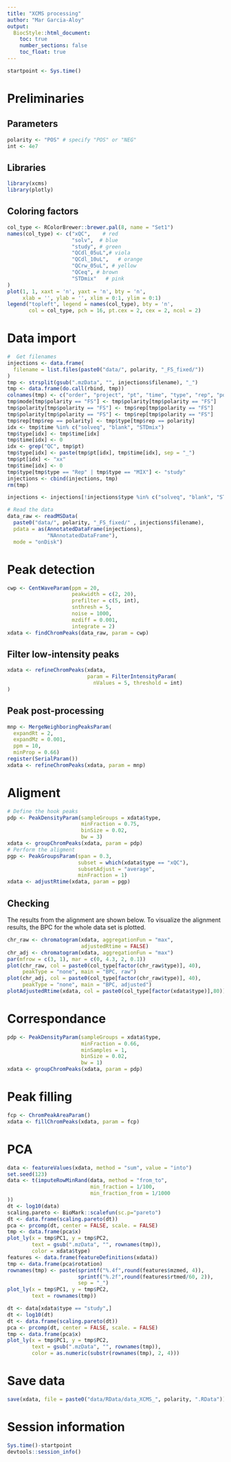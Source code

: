 ```yaml
---
title: "XCMS processing"
author: "Mar Garcia-Aloy"
output: 
  BiocStyle::html_document:
    toc: true
    number_sections: false
    toc_float: true
---
```


```r
startpoint <- Sys.time()
```


# Preliminaries

## Parameters

```r
polarity <- "POS" # specify "POS" or "NEG"
int <- 4e7
```


## Libraries

```r
library(xcms)
library(plotly)
```

## Coloring factors

```r
col_type <- RColorBrewer::brewer.pal(8, name = "Set1")
names(col_type) <- c("xQC",    # red
                     "solv",  # blue
                     "study", # green
                     "QCdl_05uL",# viola
                     "QCdl_10uL",   # orange
                     "QCrw_05uL", # yellow
                     "QCeq", # brown
                     "STDmix"   # pink
)  
plot(1, 1, xaxt = 'n', yaxt = 'n', bty = 'n', 
     xlab = '', ylab = '', xlim = 0:1, ylim = 0:1)
legend("topleft", legend = names(col_type), bty = 'n', 
       col = col_type, pch = 16, pt.cex = 2, cex = 2, ncol = 2)
```


# Data import

```r
#  Get filenames
injections <- data.frame(
  filename = list.files(paste0("data/", polarity, "_FS_fixed/"))
)
tmp <- strsplit(gsub(".mzData", "", injections$filename), "_")
tmp <- data.frame(do.call(rbind, tmp))
colnames(tmp) <- c("order", "project", "pt", "time", "type", "rep", "polarity", "mode")
tmp$mode[tmp$polarity == "FS"] <- tmp$polarity[tmp$polarity == "FS"] 
tmp$polarity[tmp$polarity == "FS"] <- tmp$rep[tmp$polarity == "FS"] 
tmp$polarity[tmp$polarity == "FS"] <- tmp$rep[tmp$polarity == "FS"] 
tmp$rep[tmp$rep == polarity] <- tmp$type[tmp$rep == polarity] 
idx <- tmp$time %in% c("solveq", "blank", "STDmix")
tmp$type[idx] <- tmp$time[idx]
tmp$time[idx] <- 0
idx <- grep("QC", tmp$pt)
tmp$type[idx] <- paste(tmp$pt[idx], tmp$time[idx], sep = "_")
tmp$pt[idx] <- "xx"
tmp$time[idx] <- 0
tmp$type[tmp$type == "Rep" | tmp$type == "MIX"] <- "study"
injections <- cbind(injections, tmp)
rm(tmp)

injections <- injections[!injections$type %in% c("solveq", "blank", "STDmix", "QCeq", "slv"), ]

# Read the data
data_raw <- readMSData(
  paste0("data/", polarity, "_FS_fixed/" , injections$filename),
  pdata = as(AnnotatedDataFrame(injections),
             "NAnnotatedDataFrame"), 
  mode = "onDisk")
```


# Peak detection

```r
cwp <- CentWaveParam(ppm = 20,
                     peakwidth = c(2, 20),
                     prefilter = c(5, int),
                     snthresh = 5,
                     noise = 1000,
                     mzdiff = 0.001,
                     integrate = 2)
xdata <- findChromPeaks(data_raw, param = cwp)
```


## Filter low-intensity peaks

```r
xdata <- refineChromPeaks(xdata, 
                          param = FilterIntensityParam(
                            nValues = 5, threshold = int)
)
```


## Peak post-processing

```r
mnp <- MergeNeighboringPeaksParam(
  expandRt = 2, 
  expandMz = 0.001, 
  ppm = 10,
  minProp = 0.66)
register(SerialParam())
xdata <- refineChromPeaks(xdata, param = mnp)
```


# Aligment

```r
# Define the hook peaks
pdp <- PeakDensityParam(sampleGroups = xdata$type,
                        minFraction = 0.75,
                        binSize = 0.02,
                        bw = 3)
xdata <- groupChromPeaks(xdata, param = pdp)
# Perform the aligment
pgp <- PeakGroupsParam(span = 0.3,
                       subset = which(xdata$type == "xQC"),
                       subsetAdjust = "average",
                       minFraction = 1)
xdata <- adjustRtime(xdata, param = pgp)
```


## Checking

The results from the alignment are shown below. 
To visualize the alignment results, the BPC for the whole data set is plotted.

```r
chr_raw <- chromatogram(xdata, aggregationFun = "max", 
                        adjustedRtime = FALSE)
chr_adj <- chromatogram(xdata, aggregationFun = "max")
par(mfrow = c(3, 1), mar = c(0, 4.3, 2, 0.1))
plot(chr_raw, col = paste0(col_type[factor(chr_raw$type)], 40),
     peakType = "none", main = "BPC, raw")
plot(chr_adj, col = paste0(col_type[factor(chr_raw$type)], 40),
     peakType = "none", main = "BPC, adjusted")
plotAdjustedRtime(xdata, col = paste0(col_type[factor(xdata$type)],80))
```


# Correspondance

```r
pdp <- PeakDensityParam(sampleGroups = xdata$type,
                        minFraction = 0.66,
                        minSamples = 1,
                        binSize = 0.02,
                        bw = 1)
xdata <- groupChromPeaks(xdata, param = pdp)
```


# Peak filling

```r
fcp <- ChromPeakAreaParam()
xdata <- fillChromPeaks(xdata, param = fcp)
```


# PCA

```r
data <- featureValues(xdata, method = "sum", value = "into")
set.seed(123)
data <- t(imputeRowMinRand(data, method = "from_to",
                           min_fraction = 1/100,
                           min_fraction_from = 1/1000
))
dt <- log10(data)
scaling.pareto <- BioMark::scalefun(sc.p="pareto")
dt <- data.frame(scaling.pareto(dt))
pca <- prcomp(dt, center = FALSE, scale. = FALSE)
tmp <- data.frame(pca$x)
plot_ly(x = tmp$PC1, y = tmp$PC2,
        text = gsub(".mzData", "", rownames(tmp)),
        color = xdata$type)
features <- data.frame(featureDefinitions(xdata))
tmp <- data.frame(pca$rotation)
rownames(tmp) <- paste(sprintf("%.4f",round(features$mzmed, 4)), 
                       sprintf("%.2f",round(features$rtmed/60, 2)), 
                       sep = "_")
plot_ly(x = tmp$PC1, y = tmp$PC2,
        text = rownames(tmp))

dt <- data[xdata$type == "study",]
dt <- log10(dt)
dt <- data.frame(scaling.pareto(dt))
pca <- prcomp(dt, center = FALSE, scale. = FALSE)
tmp <- data.frame(pca$x)
plot_ly(x = tmp$PC1, y = tmp$PC2,
        text = gsub(".mzData", "", rownames(tmp)),
        color = as.numeric(substr(rownames(tmp), 2, 4)))
```

# Save data

```r
save(xdata, file = paste0("data/RData/data_XCMS_", polarity, ".RData"))
```


# Session information

```r
Sys.time()-startpoint
devtools::session_info()
```